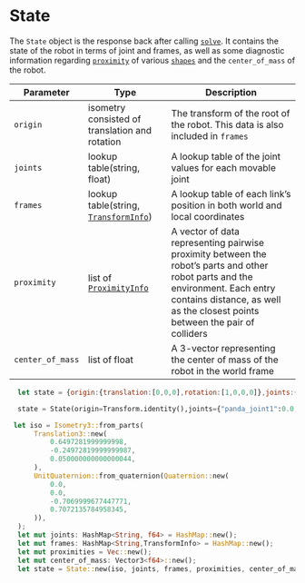 # State

The `State` object is the response back after calling [`solve`](Solver/Methods/solve). 
It contains the state of the robot in terms of joint and frames, as well as some diagnostic information regarding [`proximity`](../API/Info/proximityInfo) of various [`shapes`](../API/Shapes/) and the `center_of_mass` of the robot. 


| Parameter |Type| Description |
|---|---|--|
|`origin`|isometry consisted of translation and rotation|The transform of the root of the robot. This data is also included in `frames`|
|`joints`|lookup table(string, float)|A lookup table of the joint values for each movable joint|
|`frames`|lookup table(string, [`TransformInfo`](../API/Info/transformInfo))|A lookup table of each link’s position in both world and local coordinates|
|`proximity`|list of [`ProximityInfo`](../API/Info/proximityInfo)|A vector of data representing pairwise proximity between the robot’s parts and other robot parts and the environment. Each entry contains distance, as well as the closest points between the pair of colliders|
|`center_of_mass`|list of float|A 3-vector representing the center of mass of the robot in the world frame|

<Tabs>
  <TabItem value="js" label="Javascript">

  ```js
    let state = {origin:{translation:[0,0,0],rotation:[1,0,0,0]},joints:{"panda_joint1":0.0,"panda_joint2":0.0}}
  ```

  </TabItem>
  <TabItem value="py" label="Python">

  ```py
    state = State(origin=Transform.identity(),joints={"panda_joint1":0.0,"panda_joint2":0.0})
  ```
   </TabItem>
   <TabItem value= "rust" label="Rust"> 

   ```rust
    let iso = Isometry3::from_parts(
         Translation3::new(
             0.6497281999999998,
             -0.24972819999999987,
             0.050000000000000044,
         ),
         UnitQuaternion::from_quaternion(Quaternion::new(
             0.0,
             0.0,
             -0.7069999677447771,
             0.7072135784958345,
         )),
     );
     let mut joints: HashMap<String, f64> = HashMap::new();
     let mut frames: HashMap<String,TransformInfo> = HashMap::new();
     let mut proximities = Vec::new();
     let mut center_of_mass: Vector3<f64>::new();
     let state = State::new(iso, joints, frames, proximities, center_of_mass);
   ``` 
   </TabItem>
</Tabs> 



